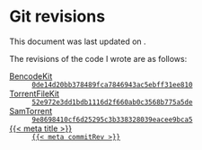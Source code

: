 # Git revisions

This document was last updated on \commitDate.  

The revisions of the code I wrote are as follows:

\small

[BencodeKit](https://github.com/Samasaur1/BencodeKit)
:   [`0de14d20bb378489fca7846943ac5ebff31ee810`](https://github.com/Samasaur1/BencodeKit/tree/0de14d20bb378489fca7846943ac5ebff31ee810)

[TorrentFileKit](https://github.com/Samasaur1/TorrentFileKit)
:   [`52e972e3dd1bdb1116d2f660ab0c3568b775a5de`](https://github.com/Samasaur1/TorrentFileKit/tree/52e972e3dd1bdb1116d2f660ab0c3568b775a5de)

[SamTorrent](https://github.com/Samasaur1/SamTorrent)
:   [`9e8698410cf6d25295c3b338328039eacee9bca5`](https://github.com/Samasaur1/SamTorrent/tree/9e8698410cf6d25295c3b338328039eacee9bca5)

[{{< meta title >}}](https://github.com/Samasaur1/thesis)
:   [`{{< meta commitRev >}}`](https://github.com/Samasaur1/thesis/tree/{{< meta commitRev >}})

\normalsize

